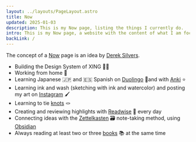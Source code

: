 ```yaml
---
layout: ../layouts/PageLayout.astro
title: Now
updated: 2025-01-03
description: This is my Now page, listing the things I currently do.
intro: This is my Now page, a website with the content of what I am focused on at this point in my life.
backLink: /
---
```



<div {...animation}>

The concept of a [Now](https://nownownow.com/) page is an idea by [Derek Silvers](https://sive.rs/).

</div>

<div {...animationDelay}>

- Building the Design System of XING 👨‍💻
- Working from home 🏡
- Learning Japanese 🇯🇵 and 🇪🇸 Spanish on [Duolingo](https://www.duolingo.com/profile/kogakure) 🦉and with [Anki](https://apps.ankiweb.net/) ⭐
- Learning ink and wash (sketching with ink and watercolor) and posting my art on [Instagram](https://www.instagram.com/kogakure.art/) 🖌️
- Learning to tie [knots](https://www.animatedknots.com/) 🪢
- Creating and reviewing highlights with [Readwise](https://readwise.io/i/stefan805) 📝 every day
- Connecting ideas with the [Zettelkasten](https://en.wikipedia.org/wiki/Zettelkasten) 🗃️ note-taking method, using [Obsidian](https://obsidian.md/)
- Always reading at least two or three [books](https://www.goodreads.com/kogakure) 📚 at the same time

</div>
